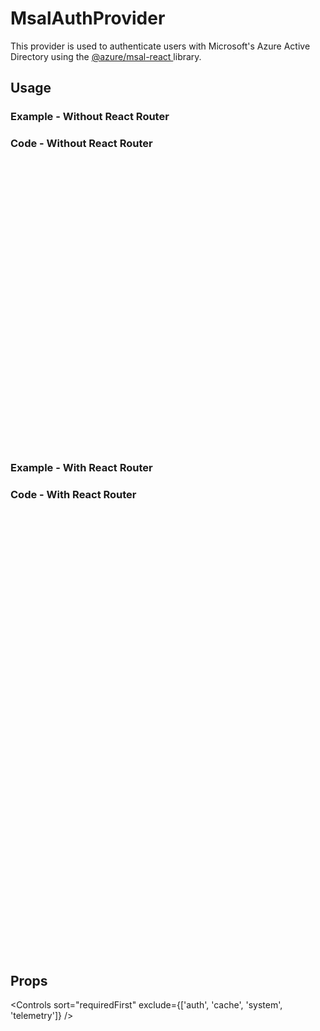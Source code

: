 

<Meta of={allStories} />

# MsalAuthProvider

This provider is used to authenticate users with Microsoft's Azure Active Directory using the [@azure/msal-react
](https://www.npmjs.com/package/@azure/msal-react) library.

## Usage

### Example - Without React Router

<Canvas of={allStories.WithoutReactRouter} sourceState="none" />

### Code - Without React Router

```jsx
import { Button, Code } from '@paalan/tailwind-ui/components';
import { Box, Heading, Stack } from '@paalan/tailwind-ui/layouts';
import { MsalAuthProvider, useMsalAuth } from '@paalan/tailwind-ui/providers';

const Home = () => {
  const { isLoggedIn, user, signIn, signOut } = useMsalAuth();
  const onClick = () => {
    if (isLoggedIn) {
      signOut();
    } else {
      signIn();
    }
  };

  return (
    <Stack gap="4">
      <Heading as="h3">{isLoggedIn ? 'User is logged in' : 'User is not logged in'}</Heading>
      {isLoggedIn && <Code className="whitespace-pre-wrap">{JSON.stringify(user, null, 2)}</Code>}
      <Button onClick={onClick}>Click here to {isLoggedIn ? 'Sign Out' : 'Sign In'}</Button>
    </Stack>
  );
};
const App = () => {
  const clientId = 'XXXXXX-XXXX-XXXX-XXXX-XXXXXXX'; // Replace with your own client ID
  const tenantId = 'XXXXXX-XXXX-XXXX-XXXX-XXXXXXX'; // Replace with your own tenant ID
  return (
    <MsalAuthProvider clientId={clientId} tenantId={tenantId} isPopupAuthenticationFlow>
      <Home />
    </MsalAuthProvider>
  );
};
```

### Example - With React Router

<Canvas of={allStories.WithReactRouter} sourceState="none" />

### Code - With React Router

```jsx
import { Button, Code, ErrorRouterBoundary } from '@paalan/tailwind-ui/components';
import { Box, Heading, Stack } from '@paalan/tailwind-ui/layouts';
import { AuthenticatedRoute, MsalAuthProvider, useMsalAuth } from '@paalan/tailwind-ui/providers';
import { createBrowserRouter, createRoutesFromElements, Route, RouterProvider } from 'react-router-dom';

const Home = () => {
  const { isLoggedIn, user, signIn, signOut } = useMsalAuth();
  const onClick = () => {
    if (isLoggedIn) {
      signOut();
    } else {
      signIn();
    }
  };

  return (
    <Stack gap="4">
      <Heading as="h3">{isLoggedIn ? 'User is logged in' : 'User is not logged in'}</Heading>
      {isLoggedIn && <Code className="whitespace-pre-wrap">{JSON.stringify(user, null, 2)}</Code>}
      <Button onClick={onClick}>Click here to {isLoggedIn ? 'Sign Out' : 'Sign In'}</Button>
    </Stack>
  );
};

const router = createBrowserRouter(
  createRoutesFromElements(
    <Route path="/" errorElement={<ErrorRouterBoundary />}>
      {/* Authenticated route */}
      <Route element={<AuthenticatedRoute />}>
        <Route path="/" element={<Home />} />
        <Route path="/dashboard" element={<Box>Dashboard</Box>} />
      </Route>
      {/* Unauthenticated route */}
      <Route path="/signin" element={<Box>Sign In</Box>} />
      <Route path="/signout" element={<Box>Sign Out</Box>} />
    </Route>,
  ),
);

const App = () => {
  const clientId = 'XXXXXX-XXXX-XXXX-XXXX-XXXXXXX'; // Replace with your own client ID
  const tenantId = 'XXXXXX-XXXX-XXXX-XXXX-XXXXXXX'; // Replace with your own tenant ID
  return (
    <MsalAuthProvider clientId={clientId} tenantId={tenantId}>
      <RouterProvider router={router} />
    </MsalAuthProvider>
  );
};
```

## Props

<Controls sort="requiredFirst" exclude={['auth', 'cache', 'system', 'telemetry']} />
